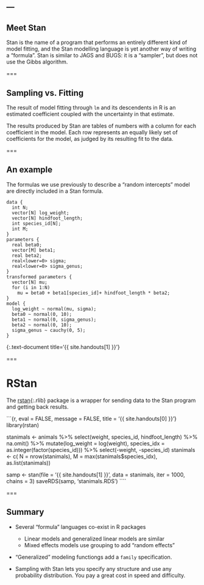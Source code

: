---
---

## Meet Stan

Stan is the name of a program that performs an entirely different kind of model fitting, and the Stan modelling language is yet another way of writing a "formula". Stan is similar to JAGS and BUGS: it is a "sampler", but does not use the Gibbs algorithm.

===

## Sampling vs. Fitting

The result of model fitting through `lm` and its descendents in R is an estimated coefficient coupled with the uncertainty in that estimate.

The results produced by Stan are tables of numbers with a column for each coefficient in the model. Each row represents an equally likely set of coefficients for the model, as judged by its resulting fit to the data.

===

## An example

The formulas we use previously to describe a "random intercepts" model are directly included in a Stan formula.

```
data {
  int N;
  vector[N] log_weight;
  vector[N] hindfoot_length;
  int species_id[N];
  int M;
} 
parameters {
  real beta0;
  vector[M] beta1;
  real beta2;
  real<lower=0> sigma;
  real<lower=0> sigma_genus;
}
transformed parameters {
  vector[N] mu;
  for (i in 1:N)
    mu = beta0 + beta1[species_id]+ hindfoot_length * beta2;
}
model {
  log_weight ~ normal(mu, sigma);
  beta0 ~ normal(0, 10);
  beta1 ~ normal(0, sigma_genus);
  beta2 ~ normal(0, 10);
  sigma_genus ~ cauchy(0, 5);
}
```
{:.text-document title='{{ site.handouts[1] }}'}

===

# RStan

The [rstan](){:.rlib} package is a wrapper for sending data to the Stan program and getting back results.

```{r, eval = FALSE, message = FALSE, title = '{{ site.handouts[0] }}'}
library(rstan)

stanimals <- animals %>%
  select(weight, species_id, hindfoot_length) %>%
  na.omit() %>%
  mutate(log_weight = log(weight),
         species_idx = as.integer(factor(species_id))) %>%
  select(-weight, -species_id)
stanimals <- c(
  N = nrow(stanimals),
  M = max(stanimals$species_idx),
  as.list(stanimals))

samp <- stan(file = '{{ site.handouts[1] }}',
             data = stanimals,
             iter = 1000, chains = 3)
saveRDS(samp, 'stanimals.RDS')
````

===

## Summary

- Several "formula" languages co-exist in R packages
  - Linear models and generalized linear models are similar
  - Mixed effects models use grouping to add "random effects"

- "Generalized" modeling functiongs add a `family` specification.

- Sampling with Stan lets you specify any structure and use any probability distribution. You pay a great cost in speed and difficulty.
